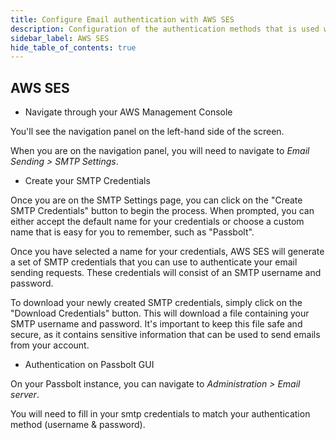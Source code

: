 ```yaml
---
title: Configure Email authentication with AWS SES
description: Configuration of the authentication methods that is used with SMTP for AWS SES
sidebar_label: AWS SES
hide_table_of_contents: true
---
```


<EmailServerConfigurationIntroduction/>

## AWS SES

- Navigate through your AWS Management Console

You'll see the navigation panel on the left-hand side of the screen.

When you are on the navigation panel, you will need to navigate to *Email Sending > SMTP Settings*.

- Create your SMTP Credentials

Once you are on the SMTP Settings page, you can click on the "Create SMTP Credentials" button to begin the process. When prompted, you can either accept the default name for your credentials or choose a custom name that is easy for you to remember, such as "Passbolt".

Once you have selected a name for your credentials, AWS SES will generate a set of SMTP credentials that you can use to authenticate your email sending requests. These credentials will consist of an SMTP username and password.

To download your newly created SMTP credentials, simply click on the "Download Credentials" button. This will download a file containing your SMTP username and password. It's important to keep this file safe and secure, as it contains sensitive information that can be used to send emails from your account.

- Authentication on Passbolt GUI

On your Passbolt instance, you can navigate to *Administration > Email server*.

You will need to fill in your smtp credentials to match your authentication method (username & password).

<TestYourEmailConfiguration/>
